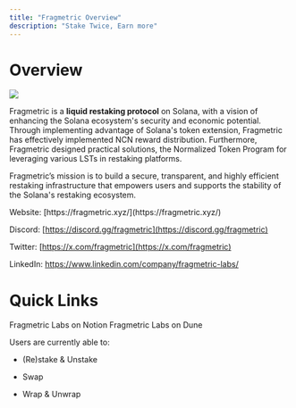 ```yaml
---
title: "Fragmetric Overview"
description: "Stake Twice, Earn more"
---
```


# Overview

![](/images/docs_main.png)

Fragmetric is a **liquid restaking protocol** on Solana, with a vision of enhancing the Solana ecosystem's security and economic potential. Through implementing advantage of Solana's token extension, Fragmetric has effectively implemented NCN reward distribution. Furthermore, Fragmetric designed practical solutions, the Normalized Token Program for leveraging various LSTs in restaking platforms.&#x20;

Fragmetric’s mission is to build a secure, transparent, and highly efficient restaking infrastructure that empowers users and supports the stability of the Solana's restaking ecosystem.

<Info>
  Website: [https://fragmetric.xyz/](https://fragmetric.xyz/)

  &#x20;

  Discord: [https://discord.gg/fragmetric](https://discord.gg/fragmetric)

  &#x20;

  Twitter: [https://x.com/fragmetric](https://x.com/fragmetric)

  &#x20;

  LinkedIn: https://www.linkedin.com/company/fragmetric-labs/
</Info>



# Quick Links

<Card title="Fragmetric FAQs" icon="comment" horizontal={1} href="https://fragmetric.notion.site/Fragmetric-FAQs-11b415939481800088a6cb46070870a9">
  Fragmetric Labs on Notion
</Card>

<Card title="Dune Dashboard" icon="database" horizontal={1} href="https://dune.com/akaps/frag">
  Fragmetric Labs on Dune
</Card>

<Card title="How to Guide" />

Users are currently able to:

* (Re)stake & Unstake

* Swap

* Wrap & Unwrap